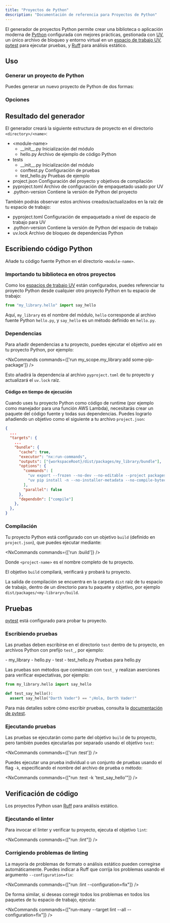 ```yaml
---
title: "Proyectos de Python"
description: "Documentación de referencia para Proyectos de Python"
---
```





El generador de proyectos Python permite crear una biblioteca o aplicación moderna de [Python](https://www.python.org/) configurada con mejores prácticas, gestionada con [UV](https://docs.astral.sh/uv/), un único archivo de bloqueo y entorno virtual en un [espacio de trabajo UV](https://docs.astral.sh/uv/concepts/projects/workspaces/), [pytest](https://docs.pytest.org/en/stable/) para ejecutar pruebas, y [Ruff](https://docs.astral.sh/ruff/) para análisis estático.

## Uso

### Generar un proyecto de Python

Puedes generar un nuevo proyecto de Python de dos formas:

<RunGenerator generator="py#project" />

### Opciones

<GeneratorParameters generator="py#project" />

## Resultado del generador

El generador creará la siguiente estructura de proyecto en el directorio `<directory>/<name>`:

<FileTree>

  - \<module-name>
    - \_\_init\_\_.py Inicialización del módulo
    - hello.py Archivo de ejemplo de código Python
  - tests
    - \_\_init\_\_.py Inicialización del módulo
    - conftest.py Configuración de pruebas
    - test_hello.py Pruebas de ejemplo
  - project.json Configuración del proyecto y objetivos de compilación
  - pyproject.toml Archivo de configuración de empaquetado usado por UV
  - .python-version Contiene la versión de Python del proyecto

</FileTree>

También podrás observar estos archivos creados/actualizados en la raíz de tu espacio de trabajo:

<FileTree>

  - pyproject.toml Configuración de empaquetado a nivel de espacio de trabajo para UV
  - .python-version Contiene la versión de Python del espacio de trabajo
  - uv.lock Archivo de bloqueo de dependencias Python

</FileTree>

## Escribiendo código Python

Añade tu código fuente Python en el directorio `<module-name>`.

### Importando tu biblioteca en otros proyectos

Como los [espacios de trabajo UV](https://docs.astral.sh/uv/concepts/projects/workspaces/) están configurados, puedes referenciar tu proyecto Python desde cualquier otro proyecto Python en tu espacio de trabajo:

```python title="packages/my_other_project/my_other_project/main.py"
from "my_library.hello" import say_hello
```

Aquí, `my_library` es el nombre del módulo, `hello` corresponde al archivo fuente Python `hello.py`, y `say_hello` es un método definido en `hello.py`.

### Dependencias

Para añadir dependencias a tu proyecto, puedes ejecutar el objetivo `add` en tu proyecto Python, por ejemplo:

<NxCommands commands={['run my_scope.my_library:add some-pip-package']} />

Esto añadirá la dependencia al archivo `pyproject.toml` de tu proyecto y actualizará el `uv.lock` raíz.

#### Código en tiempo de ejecución

Cuando uses tu proyecto Python como código de runtime (por ejemplo como manejador para una función AWS Lambda), necesitarás crear un paquete del código fuente y todas sus dependencias. Puedes lograrlo añadiendo un objetivo como el siguiente a tu archivo `project.json`:

```json title="project.json"
{
  ...
  "targets": {
    ...
    "bundle": {
      "cache": true,
      "executor": "nx:run-commands",
      "outputs": ["{workspaceRoot}/dist/packages/my_library/bundle"],
      "options": {
        "commands": [
          "uv export --frozen --no-dev --no-editable --project packages/my_library -o dist/packages/my_library/bundle/requirements.txt",
          "uv pip install -n --no-installer-metadata --no-compile-bytecode --python-platform x86_64-manylinux2014 --python `uv python pin` --target dist/packages/my_library/bundle -r dist/packages/my_library/bundle/requirements.txt"
        ],
        "parallel": false
      },
      "dependsOn": ["compile"]
    },
  },
}
```

### Compilación

Tu proyecto Python está configurado con un objetivo `build` (definido en `project.json`), que puedes ejecutar mediante:

<NxCommands commands={['run <project-name>:build']} />

Donde `<project-name>` es el nombre completo de tu proyecto.

El objetivo `build` compilará, verificará y probará tu proyecto.

La salida de compilación se encuentra en la carpeta `dist` raíz de tu espacio de trabajo, dentro de un directorio para tu paquete y objetivo, por ejemplo `dist/packages/<my-library>/build`.

## Pruebas

[pytest](https://docs.pytest.org/en/stable/) está configurado para probar tu proyecto.

### Escribiendo pruebas

Las pruebas deben escribirse en el directorio `test` dentro de tu proyecto, en archivos Python con prefijo `test_`, por ejemplo:

<FileTree>
  - my_library
    - hello.py
  - test
    - test_hello.py Pruebas para hello.py
</FileTree>

Las pruebas son métodos que comienzan con `test_` y realizan aserciones para verificar expectativas, por ejemplo:

```python title="test/test_hello.py"
from my_library.hello import say_hello

def test_say_hello():
  assert say_hello("Darth Vader") == "¡Hola, Darth Vader!"
```

Para más detalles sobre cómo escribir pruebas, consulta la [documentación de pytest](https://docs.pytest.org/en/stable/how-to/assert.html#).

### Ejecutando pruebas

Las pruebas se ejecutarán como parte del objetivo `build` de tu proyecto, pero también puedes ejecutarlas por separado usando el objetivo `test`:

<NxCommands commands={['run <project-name>:test']} />

Puedes ejecutar una prueba individual o un conjunto de pruebas usando el flag `-k`, especificando el nombre del archivo de prueba o método:

<NxCommands commands={["run <project-name>:test -k 'test_say_hello'"]} />

## Verificación de código

Los proyectos Python usan [Ruff](https://docs.astral.sh/ruff/) para análisis estático.

### Ejecutando el linter

Para invocar el linter y verificar tu proyecto, ejecuta el objetivo `lint`:

<NxCommands commands={["run <project-name>:lint"]} />

### Corrigiendo problemas de linting

La mayoría de problemas de formato o análisis estático pueden corregirse automáticamente. Puedes indicar a Ruff que corrija los problemas usando el argumento `--configuration=fix`:

<NxCommands commands={["run <project-name>:lint --configuration=fix"]} />

De forma similar, si deseas corregir todos los problemas en todos los paquetes de tu espacio de trabajo, ejecuta:

<NxCommands commands={["run-many --target lint --all --configuration=fix"]} />